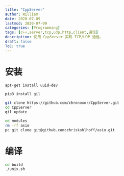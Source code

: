 ```yaml
---
title: "CppServer"
author: William
date: 2020-07-09
lastmod: 2020-07-09
categories: [Programming]
tags: [c++,server,tcp,udp,http,client,通信]
description: 使用 CppServer 实现 TCP/UDP 通信。
draft: false
ToC: true
---
```




# 安装

```bash
apt-get install uuid-dev

pip3 install gil

git clone https://github.com/chronoxor/CppServer.git
cd CppServer
gil update

cd modules
rm -rf asio
pc git clone git@github.com:chriskohlhoff/asio.git
```



# 编译

```bash
cd build
./unix.sh
```

